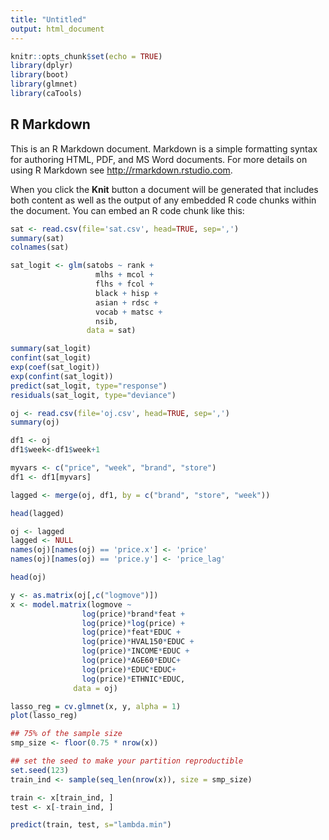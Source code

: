 ---
title: "Untitled"
output: html_document
---

```{r setup, include=FALSE}
knitr::opts_chunk$set(echo = TRUE)
library(dplyr)
library(boot)
library(glmnet)
library(caTools)
```

## R Markdown

This is an R Markdown document. Markdown is a simple formatting syntax for authoring HTML, PDF, and MS Word documents. For more details on using R Markdown see <http://rmarkdown.rstudio.com>.

When you click the **Knit** button a document will be generated that includes both content as well as the output of any embedded R code chunks within the document. You can embed an R code chunk like this:

```{r sat}
sat <- read.csv(file='sat.csv', head=TRUE, sep=',')
summary(sat)
colnames(sat)

sat_logit <- glm(satobs ~ rank + 
                   mlhs + mcol + 
                   flhs + fcol + 
                   black + hisp + 
                   asian + rdsc + 
                   vocab + matsc + 
                   nsib, 
                 data = sat)

summary(sat_logit)
confint(sat_logit)
exp(coef(sat_logit))
exp(confint(sat_logit))
predict(sat_logit, type="response")
residuals(sat_logit, type="deviance")

oj <- read.csv(file='oj.csv', head=TRUE, sep=',')
summary(oj)

df1 <- oj
df1$week<-df1$week+1

myvars <- c("price", "week", "brand", "store")
df1 <- df1[myvars]

lagged <- merge(oj, df1, by = c("brand", "store", "week"))

head(lagged)

oj <- lagged
lagged <- NULL
names(oj)[names(oj) == 'price.x'] <- 'price'
names(oj)[names(oj) == 'price.y'] <- 'price_lag'

head(oj)

y <- as.matrix(oj[,c("logmove")])
x <- model.matrix(logmove ~ 
                log(price)*brand*feat +
                log(price)*log(price) +
                log(price)*feat*EDUC +
                log(price)*HVAL150*EDUC + 
                log(price)*INCOME*EDUC + 
                log(price)*AGE60*EDUC+ 
                log(price)*EDUC*EDUC+ 
                log(price)*ETHNIC*EDUC, 
              data = oj)

lasso_reg = cv.glmnet(x, y, alpha = 1)
plot(lasso_reg)

## 75% of the sample size
smp_size <- floor(0.75 * nrow(x))

## set the seed to make your partition reproductible
set.seed(123)
train_ind <- sample(seq_len(nrow(x)), size = smp_size)

train <- x[train_ind, ]
test <- x[-train_ind, ]

predict(train, test, s="lambda.min")

```